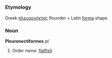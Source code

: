 =={{la}}==
===Etymology===
Greek [[πλευρονήκτης]] flounder + Latin [[forma]] shape
===Noun===
'''Pleuronectiformes''' ''pl.''
#Order name: [[flatfish]]